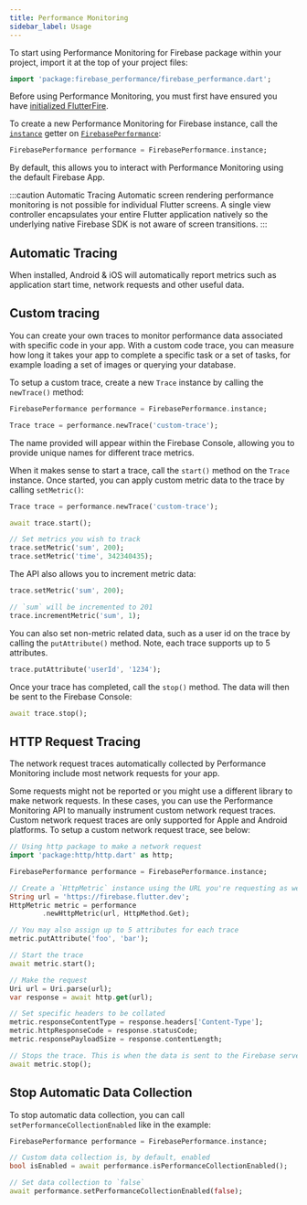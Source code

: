 ```yaml
---
title: Performance Monitoring
sidebar_label: Usage
---
```


To start using Performance Monitoring for Firebase package within your project, import it at the top of your project files:

```dart
import 'package:firebase_performance/firebase_performance.dart';
```

Before using Performance Monitoring, you must first have ensured you have [initialized FlutterFire](overview#initializing-flutterfire).

To create a new Performance Monitoring for Firebase instance, call the [`instance`](!firebase_performance.FirebasePerformance.instance) getter on [`FirebasePerformance`](!firebase_performance.FirebasePerformance):

```dart
FirebasePerformance performance = FirebasePerformance.instance;
```

By default, this allows you to interact with Performance Monitoring using the default Firebase App.

:::caution Automatic Tracing
Automatic screen rendering performance monitoring is not possible for individual Flutter screens. A single view controller encapsulates your
entire Flutter application natively so the underlying native Firebase SDK is not aware of screen transitions.
:::

## Automatic Tracing

When installed, Android & iOS will automatically report metrics such as application start time, network requests and other useful data.

## Custom tracing

You can create your own traces to monitor performance data associated with specific code in your app. With a custom code trace, you can
measure how long it takes your app to complete a specific task or a set of tasks, for example loading a set of images or querying your database.

To setup a custom trace, create a new `Trace` instance by calling the `newTrace()` method:

```dart
FirebasePerformance performance = FirebasePerformance.instance;

Trace trace = performance.newTrace('custom-trace');
```

The name provided will appear within the Firebase Console, allowing you to provide unique names for different trace metrics.

When it makes sense to start a trace, call the `start()` method on the `Trace` instance. Once started, you can apply custom metric
data to the trace by calling `setMetric()`:

```dart
Trace trace = performance.newTrace('custom-trace');

await trace.start();

// Set metrics you wish to track
trace.setMetric('sum', 200);
trace.setMetric('time', 342340435);
```

The API also allows you to increment metric data:

```dart
trace.setMetric('sum', 200);

// `sum` will be incremented to 201
trace.incrementMetric('sum', 1);
```

You can also set non-metric related data, such as a user id on the trace by calling the `putAttribute()` method. Note,
each trace supports up to 5 attributes.

```dart
trace.putAttribute('userId', '1234');
```

Once your trace has completed, call the `stop()` method. The data will then be sent to the Firebase Console:

```dart
await trace.stop();
```

## HTTP Request Tracing

The network request traces automatically collected by Performance Monitoring include most network requests for your app.

Some requests might not be reported or you might use a different library to make network requests. In these cases,
you can use the Performance Monitoring API to manually instrument custom network request traces. Custom network request traces
are only supported for Apple and Android platforms. To setup a custom network request trace, see below:

```dart
// Using http package to make a network request
import 'package:http/http.dart' as http;

FirebasePerformance performance = FirebasePerformance.instance;

// Create a `HttpMetric` instance using the URL you're requesting as well as the type of request
String url = 'https://firebase.flutter.dev';
HttpMetric metric = performance
        .newHttpMetric(url, HttpMethod.Get);

// You may also assign up to 5 attributes for each trace
metric.putAttribute('foo', 'bar');

// Start the trace
await metric.start();

// Make the request
Uri url = Uri.parse(url);
var response = await http.get(url);

// Set specific headers to be collated
metric.responseContentType = response.headers['Content-Type'];
metric.httpResponseCode = response.statusCode;
metric.responsePayloadSize = response.contentLength;

// Stops the trace. This is when the data is sent to the Firebase server and it will appear in your Firebase console
await metric.stop();

```

## Stop Automatic Data Collection

To stop automatic data collection, you can call `setPerformanceCollectionEnabled` like in the example:

```dart
FirebasePerformance performance = FirebasePerformance.instance;

// Custom data collection is, by default, enabled
bool isEnabled = await performance.isPerformanceCollectionEnabled();

// Set data collection to `false`
await performance.setPerformanceCollectionEnabled(false);
```

